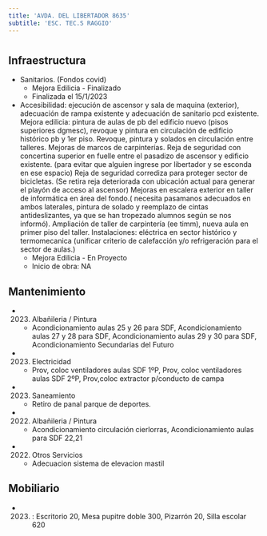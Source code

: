 ```yaml
---
title: 'AVDA. DEL LIBERTADOR 8635'
subtitle: 'ESC. TEC.S RAGGIO'
---
```


#
## Infraestructura

* Sanitarios. (Fondos covid) 
    + Mejora Edilicia - Finalizado 
    + Finalizada el 15/1/2023 


* Accesibilidad: ejecución de ascensor y sala de maquina (exterior), adecuación de rampa existente y adecuación de sanitario pcd existente.
Mejora edilicia: pintura de aulas de pb del edificio nuevo (pisos superiores dgmesc), revoque y pintura en circulación de edificio histórico pb y 1er piso. Revoque, pintura y solados en circulación entre talleres. Mejoras de marcos de carpinterías.
Reja de seguridad con concertina superior en fuelle entre el pasadizo de ascensor y edificio existente. (para evitar que alguien ingrese por libertador y se esconda en ese espacio)
Reja de seguridad corrediza para proteger sector de bicicletas. (Se retira reja deteriorada con ubicación actual para generar el playón de acceso al ascensor)
Mejoras en escalera exterior en taller de informática en área del fondo.( necesita pasamanos adecuados en ambos laterales, pintura de solado y reemplazo de cintas antideslizantes, ya que se han tropezado alumnos según se nos informó).
Ampliación de taller de carpintería (ee timm), nueva aula en primer piso del taller.
Instalaciones: eléctrica en sector histórico y termomecanica (unificar criterio de calefacción y/o refrigeración para el sector de aulas.) 
    + Mejora Edilicia - En Proyecto 
    + Inicio de obra: NA 






## Mantenimiento

*  (2023) Albañileria / Pintura 
    + Acondicionamiento aulas 25 y 26 para SDF, Acondicionamiento aulas 27 y 28 para SDF, Acondicionamiento aulas 29 y 30 para SDF, Acondicionamiento Secundarias del Futuro

*  (2023) Electricidad 
    + Prov, coloc ventiladores aulas SDF 1ºP, Prov, coloc ventiladores aulas SDF 2ºP, Prov,coloc extractor p/conducto de campa

*  (2023) Saneamiento 
    + Retiro de panal parque de deportes.

*  (2022) Albañileria / Pintura 
    + Acondicionamiento circulación cierlorras, Acondicionamiento aulas para SDF 22,21

*  (2022) Otros Servicios 
    + Adecuacion sistema de elevacion mastil





## Mobiliario

*  (2023) : Escritorio 20, Mesa pupitre doble 300, Pizarrón 20, Silla escolar 620 



